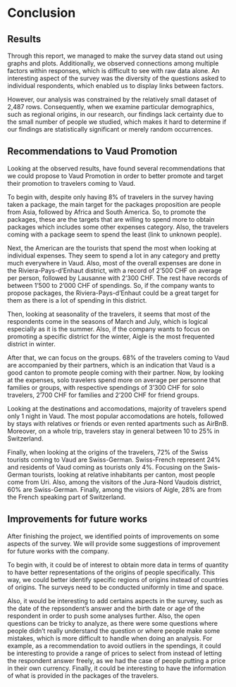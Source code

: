 # Conclusion

## Results

Through this report, we managed to make the survey data stand out using graphs and plots. Additionally, we observed connections among multiple factors within responses, which is difficult to see with raw data alone. An interesting aspect of the survey was the diversity of the questions asked to individual respondents, which enabled us to display links between factors.

However, our analysis was constrained by the relatively small dataset of 2,487 rows. Consequently, when we examine particular demographics, such as regional origins, in our research, our findings lack certainty due to the small number of people we studied, which makes it hard to determine if our findings are statistically significant or merely random occurrences.

## Recommendations to Vaud Promotion

Looking at the observed results, have found several recommendations that we could propose to Vaud Promotion in order to better promote and target their promotion to travelers coming to Vaud.

To begin with, despite only having 8% of travelers in the survey having taken a package, the main target for the packages proposition are people from Asia, followed by Africa and South America. So, to promote the packages, these are the targets that are willing to spend more to obtain packages which includes some other expenses category. Also, the travelers coming with a package seem to spend the least (link to unknown people).

Next, the American are the tourists that spend the most when looking at individual expenses. They seem to spend a lot in any category and pretty much everywhere in Vaud. Also, most of the overall expenses are done in the Riviera-Pays-d'Enhaut district, with a record of 2'500 CHF on average per person, followed by Lausanne with 2'300 CHF. The rest have records of between 1'500 to 2'000 CHF of spendings. So, if the company wants to propose packages, the Riviera-Pays-d'Enhaut could be a great target for them as there is a lot of spending in this district.

Then, looking at seasonality of the travelers, it seems that most of the respondents come in the seasons of March and July, which is logical especially as it is the summer. Also, if the company wants to focus on promoting a specific district for the winter, Aigle is the most frequented district in winter.

After that, we can focus on the groups. 68% of the travelers coming to Vaud are accompanied by their partners, which is an indication that Vaud is a good canton to promote people coming with their partner. Now, by looking at the expenses, solo travelers spend more on average per personne that families or groups, with respective spendings of 3'300 CHF for solo travelers, 2'700 CHF for families and 2'200 CHF for friend groups.

Looking at the destinations and accomodations, majority of travelers spend only 1 night in Vaud. The most popular accomodations are hotels, followed by stays with relatives or friends or even rented apartments such as AirBnB. Moreover, on a whole trip, travelers stay in general between 10 to 25% in Switzerland.

Finally, when looking at the origins of the travelers, 72% of the Swiss tourists coming to Vaud are Swiss-German. Swiss-French represent 24% and residents of Vaud coming as tourists only 4%. Focusing on the Swis-German tourists, looking at relative inhabitants per canton, most people come from Uri. Also, among the visitors of the Jura-Nord Vaudois district, 60% are Swiss-German. Finally, among the visiors of Aigle, 28% are from the French speaking part of Switzerland.


## Improvements for future works

After finishing the project, we identified points of improvements on some aspects of the survey. We will provide some suggestions of improvement for future works with the company.

To begin with, it could be of interest to obtain more data in terms of quantity to have better representations of the origins of people specifically. This way, we could better identify specific regions of origins instead of countries of origins. The surveys need to be conducted uniformly in time and space.

Also, it would be interesting to add certains aspects in the survey, such as the date of the repsondent's answer and the birth date or age of the respondent in order to push some analyses further. Also, the open questions can be tricky to analyze, as there were some questions where people didn't really understand the question or where people make some mistakes, which is more difficult to handle when doing an analysis. For example, as a recommendation to avoid outliers in the spendings, it could be interesting to provide a range of prices to select from instead of letting the respondent answer freely, as we had the case of people putting a price in their own currency. Finally, it could be interesting to have the information of what is provided in the packages of the travelers.
